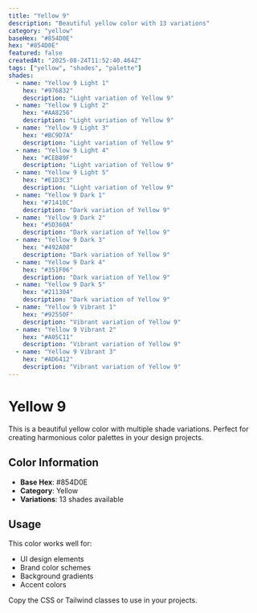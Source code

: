 ```yaml
---
title: "Yellow 9"
description: "Beautiful yellow color with 13 variations"
category: "yellow"
baseHex: "#854D0E"
hex: "#854D0E"
featured: false
createdAt: "2025-08-24T11:52:40.464Z"
tags: ["yellow", "shades", "palette"]
shades:
  - name: "Yellow 9 Light 1"
    hex: "#976832"
    description: "Light variation of Yellow 9"
  - name: "Yellow 9 Light 2"
    hex: "#AA8256"
    description: "Light variation of Yellow 9"
  - name: "Yellow 9 Light 3"
    hex: "#BC9D7A"
    description: "Light variation of Yellow 9"
  - name: "Yellow 9 Light 4"
    hex: "#CEB89F"
    description: "Light variation of Yellow 9"
  - name: "Yellow 9 Light 5"
    hex: "#E1D3C3"
    description: "Light variation of Yellow 9"
  - name: "Yellow 9 Dark 1"
    hex: "#71410C"
    description: "Dark variation of Yellow 9"
  - name: "Yellow 9 Dark 2"
    hex: "#5D360A"
    description: "Dark variation of Yellow 9"
  - name: "Yellow 9 Dark 3"
    hex: "#492A08"
    description: "Dark variation of Yellow 9"
  - name: "Yellow 9 Dark 4"
    hex: "#351F06"
    description: "Dark variation of Yellow 9"
  - name: "Yellow 9 Dark 5"
    hex: "#211304"
    description: "Dark variation of Yellow 9"
  - name: "Yellow 9 Vibrant 1"
    hex: "#92550F"
    description: "Vibrant variation of Yellow 9"
  - name: "Yellow 9 Vibrant 2"
    hex: "#A05C11"
    description: "Vibrant variation of Yellow 9"
  - name: "Yellow 9 Vibrant 3"
    hex: "#AD6412"
    description: "Vibrant variation of Yellow 9"
---
```


# Yellow 9

This is a beautiful yellow color with multiple shade variations. Perfect for creating harmonious color palettes in your design projects.

## Color Information

- **Base Hex**: #854D0E
- **Category**: Yellow
- **Variations**: 13 shades available

## Usage

This color works well for:
- UI design elements
- Brand color schemes  
- Background gradients
- Accent colors

Copy the CSS or Tailwind classes to use in your projects.
